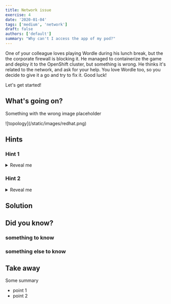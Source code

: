 ```yaml
---
title: Network issue
exercise: 4
date: '2020-01-04'
tags: ['medium', 'network']
draft: false
authors: ['default']
summary: "Why can't I access the app of my pod?"
---
```


One of your colleague loves playing Wordle during his lunch break, but the the corporate firewall is blocking it.
He managed to containerize the game and deploy it to the OpenShift cluster, but something is wrong. He thinks
it's related to the network, and ask for your help. You love Wordle too, so you decide to give it a go and try to
fix it. Good luck!

Let's get started!

<TOCInline toc={props.toc} asDisclosure />


## What's going on?
Something with the wrong image placeholder

<Zoom>
![topology](/static/images/redhat.png)
</Zoom>



## Hints
### Hint 1
<details>
  <summary>Reveal me</summary>

Something

</details>

### Hint 2
<details>
  <summary>Reveal me</summary>

Something
</details>


## Solution


## Did you know?

### something to know


### something else to know


## Take away
Some summary
- point 1
- point 2


